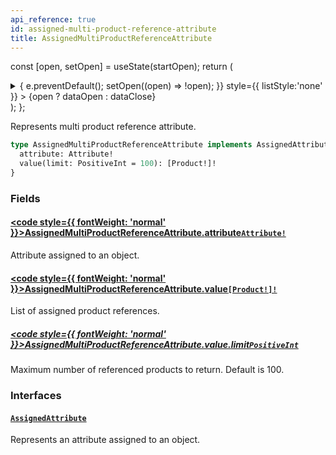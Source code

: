 ```yaml
---
api_reference: true
id: assigned-multi-product-reference-attribute
title: AssignedMultiProductReferenceAttribute
---
```






const [open, setOpen] = useState(startOpen);
return (
<details {...(open ? { open: true } : {})} className="details" style={{ border:'none', boxShadow:'none', background:'var(--ifm-background-color)' }}>
<summary
onClick={(e) => {
e.preventDefault();
setOpen((open) => !open);
}}
style={{ listStyle:'none' }} >
{open ? dataOpen : dataClose}
</summary>
{open && children}
</details>
);
};

Represents multi product reference attribute.


<Badge text="Added in Saleor 3.22" class="badge badge--secondary margin-bottom--sm" />


```graphql
type AssignedMultiProductReferenceAttribute implements AssignedAttribute {
  attribute: Attribute!
  value(limit: PositiveInt = 100): [Product!]!
}
```

### Fields

#### [<code style={{ fontWeight: 'normal' }}>AssignedMultiProductReferenceAttribute.<b>attribute</b></code>](#)<Bullet />[`Attribute!`](../../../api-reference/attributes/objects/attribute.mdx) <Badge class="badge badge--secondary" text="non-null"/> <Badge class="badge badge--secondary" text="object"/> <Badge class="badge badge--secondary" text="attributes"/>

Attribute assigned to an object.

#### [<code style={{ fontWeight: 'normal' }}>AssignedMultiProductReferenceAttribute.<b>value</b></code>](#)<Bullet />[`[Product!]!`](../../../api-reference/products/objects/product.mdx) <Badge class="badge badge--secondary" text="non-null"/> <Badge class="badge badge--secondary" text="object"/> <Badge class="badge badge--secondary" text="products"/>

List of assigned product references.

##### [<code style={{ fontWeight: 'normal' }}>AssignedMultiProductReferenceAttribute.value.<b>limit</b></code>](#)<Bullet />[`PositiveInt`](../../../api-reference/miscellaneous/scalars/positive-int.mdx) <Badge class="badge badge--secondary" text="scalar"/> <Badge class="badge badge--secondary" text="miscellaneous"/>

Maximum number of referenced products to return. Default is 100.

### Interfaces

#### [`AssignedAttribute`](../../../api-reference/attributes/interfaces/assigned-attribute.mdx) <Badge class="badge badge--secondary" text="interface"/> <Badge class="badge badge--secondary" text="attributes"/>

Represents an attribute assigned to an object.


<Badge text="Added in Saleor 3.22" class="badge badge--secondary margin-bottom--sm" />

